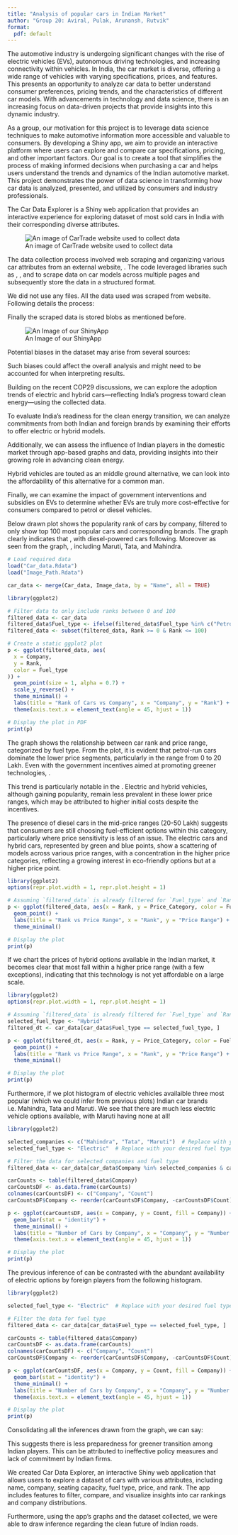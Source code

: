 ---
title: "Analysis of popular cars in Indian Market"
author: "Group 20: Aviral, Pulak, Arunansh, Rutvik"
format: 
  pdf: default
---

```{=tex}
\section{1. Introduction}
\subsection{1.1 Introduction to Cars}
```
The automotive industry is undergoing significant changes with the rise of electric vehicles (EVs), autonomous driving technologies, and increasing connectivity within vehicles. In India, the car market is diverse, offering a wide range of vehicles with varying specifications, prices, and features. This presents an opportunity to analyze car data to better understand consumer preferences, pricing trends, and the characteristics of different car models. With advancements in technology and data science, there is an increasing focus on data-driven projects that provide insights into this dynamic industry.

\subsection{1.2 Motivation}

As a group, our motivation for this project is to leverage data science techniques to make automotive information more accessible and valuable to consumers. By developing a Shiny app, we aim to provide an interactive platform where users can explore and compare car specifications, pricing, and other important factors. Our goal is to create a tool that simplifies the process of making informed decisions when purchasing a car and helps users understand the trends and dynamics of the Indian automotive market. This project demonstrates the power of data science in transforming how car data is analyzed, presented, and utilized by consumers and industry professionals.

The Car Data Explorer is a Shiny web application that provides an interactive experience for exploring dataset of most sold cars in India with their corresponding diverse attributes.

\section{2. Data Used}

![An image of CarTrade website used to collect data](Website.png)

The data collection process involved web scraping and organizing various car attributes from an external website, \href{https://www.cartrade.com/new-cars/best-cars-in-india/}{\textbf{CarTrade}}. The code leveraged libraries such as \texttt{rvest}, \texttt{tidyverse}, and \texttt{httr} to scrape data on car models across multiple pages and subsequently store the data in a structured format.

```{=tex}
\begin{itemize}
    \item \textbf{Car\_data.Rdata}: Contains \textit{239 obs. of 10 variables} which include details like
\begin{itemize}
  \item[*] \textbf{Rank}: The rank of the car based on popularity or other criteria (numeric).
  \item[*] \textbf{Name}: The name of the car model.
  \item[*] \textbf{Company}: The car manufacturer or company that produces the car.
  \item[*] \textbf{Seating\_capacity}: The number of seats available in the car.
  \item[*] \textbf{Fuel\_type}: The type of fuel the car uses, such as Electric, Petrol, Diesel, etc.
  \item[*] \textbf{Price}: The price range of the car in terms of currency (e.g., ₹13.50–15.50 Lakh).
  \item[*] \textbf{No\_of\_Colours}: The number of different colors the car is available in.
  \item[*] \textbf{No\_of\_Variants}: The number of different variants or configurations available for the car.
  \item[*] \textbf{Cleaned\_Price}: The cleaned price of the car (likely numerical, without the range or special characters).
  \item[*] \textbf{Price\_Category}: The price category into which the car falls, such as "10-20 Lakh."
\end{itemize}
    \item \textbf{Image\_Path.Rdata}: Contains the paths to saved car images
    \item \textbf{Colour\_Data.Rdata}: Contains color options for each car
    \item \textbf{Variants\_Data.Rdata}: Contains variants available for each car
    \item \textbf{Images Folder}: Contains Images of each car whose path has been saved \textit{Image\_Path.Rdata}
\end{itemize}
```
\section{3. Obtaining the Data}

We did not use any \textit{csv} files. All the data used was scraped from \href{https://www.cartrade.com/new-cars/best-cars-in-india/}{CarTrade} website. Following details the process:

```{=tex}
\begin{enumerate}
\item \textbf{Car Links Collection:}
  \begin{itemize}
    \item A loop was used to access a list of car models across multiple pages, generating links to each car’s individual webpage.
    \item Using the \textit{read\_html} function, the code collected URLs for each car’s details page, stored them, and appended the base URL to create complete links.
  \end{itemize}
  
\item \textbf{Scraping Data from Each Car Page:}
    \begin{itemize}
        \item For each car page, the following information was extracted:
        \begin{itemize}
            \item[*] Car Name
            \item[*] Seating Capacity
            \item[*] Fuel Type
            \item[*] Price
            \item[*] Color Options
            \item[*] Variant Options
        \end{itemize}
        \item Prices scraped were cleaned to standardize the format, accounting for prices in units like Crores or Lakhs
    \end{itemize}
  
  \item \textbf{Image Extraction:}
  \begin{itemize}
        \item A URL pointing to each car’s image was extracted and saved with a unique filename based on the car name and company.
      \item Images for each car were scraped and saved locally. 
  \end{itemize}
  \item \textbf{Data Cleaning:}
  \begin{itemize}
      \item The price data was standardized to convert units into numerical values. Prices were then categorized into ranges: "0-10 Lakh," "10-20 Lakh," "20-50 Lakh," "50 Lakh - 1 Crore," and "Above 1 Crore".
      \item Any non-standard fuel type (not petrol, diesel, or electric) was categorized as "Hybrid" for consistency
  \end{itemize}
\end{enumerate}
```
Finally the scraped data is stored \textit{.RData} blobs as mentioned before.

\section{4. Features of the App}

![An Image of our ShinyApp](App.png)

```{=tex}
\begin{enumerate}
    \item \textbf{All Cars Data} 
    Allows users to view the entire car dataset with filter options:
    \begin{itemize}
        \item Name: Filter by car name.
        \item Company: Filter by car company.
        \item Fuel Type: Filter by fuel type (Petrol, Diesel, Electric, Hybrid).
        \item Seating Capacity: Filter by seating capacity.
    \end{itemize}
    Displays a car image plot and a data table of filtered results.

    \item \textbf{Compare Two Cars} 
    Provides an interface for side-by-side comparison of two selected cars. Displays:
    \begin{itemize}
        \item Images of both cars.
        \item Comparison table showing attributes such as name, company, seating capacity, fuel type, price, number of colors available, and number of variants.
    \end{itemize}

    \item \textbf{Comparison of Companies} 
    Visualizes car rankings by company and fuel type, with options to filter by:
    \begin{itemize}
        \item Company: Select one or multiple companies to compare.
        \item Fuel Type: Select a fuel type to refine the comparison.
        \item Plots:
    \begin{itemize}
        \item[*] Rank vs. Company: Shows car rankings for selected companies.
        \item[*] Number of Cars by Company: Histogram showing the count of cars per company.
    \end{itemize}
    \end{itemize}
    

    \item \textbf{Comparison of Rank of Cars} 
    \begin{itemize}
        \item Visualizes car rank distributions based on fuel type and seating capacity.
        \item Includes:
        \begin{itemize}
            \item[*] Rank Range Slider: Select a range of ranks to display.
            \item[*] Fuel Type Filter: Choose a fuel type for additional filtering.
        \end{itemize}
        \item Plots:
        \begin{itemize}
            \item[*] Rank vs. Fuel Type: Shows rank distributions across fuel types.
            \item[*] Rank vs. Seating Capacity: Shows rank distributions across seating capacities.
        \end{itemize}
    \end{itemize}
\end{enumerate}
```
\section{5. Possible biases in Data}

Potential biases in the dataset may arise from several sources:

```{=tex}
\begin{itemize}
    \item \textbf{Brand Overrepresentation:} Certain car companies may have more models represented than others, leading to an imbalance in comparisons. This might lead to incorrect generalizations about results drawn about certain brands viz a viz others.
    \item \textbf{Fuel Type Distribution:} If fuel type distribution is not uniform, it could lead to biased insights regarding the popularity or performance of fuel types. 
\end{itemize}
```
Such biases could affect the overall analysis and might need to be accounted for when interpreting results.

\section{6. Potential Insights and Questions}

Building on the recent COP29 discussions, we can explore the adoption trends of electric and hybrid cars—reflecting India's progress toward clean energy—using the collected data.

To evaluate India's readiness for the clean energy transition, we can analyze commitments from both Indian and foreign brands by examining their efforts to offer electric or hybrid models.

Additionally, we can assess the influence of Indian players in the domestic market through app-based graphs and data, providing insights into their growing role in advancing clean energy.

Hybrid vehicles are touted as an middle ground alternative, we can look into the affordability of this alternative for a common man.

Finally, we can examine the impact of government interventions and subsidies on EVs to determine whether EVs are truly more cost-effective for consumers compared to petrol or diesel vehicles.

\section{7. Key Visualizations for Data Insights}

Below drawn plot shows the popularity rank of cars by company, filtered to only show top 100 most popular cars and corresponding brands. The graph clearly indicates that \textbf{petrol-powered cars lead the popular Indian market}, with diesel-powered cars following. Moreover as seen from the graph, \textbf{the top 100 best-selling cars are predominantly from Indian brands}, including Maruti, Tata, and Mahindra.

```{r, echo=FALSE, warning=FALSE}
# Load required data
load("Car_data.Rdata")
load("Image_Path.Rdata")

car_data <- merge(Car_data, Image_data, by = "Name", all = TRUE)

library(ggplot2)

# Filter data to only include ranks between 0 and 100
filtered_data <- car_data
filtered_data$Fuel_type <- ifelse(filtered_data$Fuel_type %in% c("Petrol", "Diesel", "Electric"), filtered_data$Fuel_type, "Hybrid")
filtered_data <- subset(filtered_data, Rank >= 0 & Rank <= 100)

# Create a static ggplot2 plot
p <- ggplot(filtered_data, aes(
  x = Company, 
  y = Rank, 
  color = Fuel_type
)) +
  geom_point(size = 1, alpha = 0.7) +
  scale_y_reverse() +
  theme_minimal() +
  labs(title = "Rank of Cars vs Company", x = "Company", y = "Rank") +
  theme(axis.text.x = element_text(angle = 45, hjust = 1))

# Display the plot in PDF
print(p)
```

The graph shows the relationship between car rank and price range, categorized by fuel type. From the plot, it is evident that petrol-run cars dominate the lower price segments, particularly in the range from 0 to 20 Lakh. Even with the government incentives aimed at promoting greener technologies, \textbf{petrol-powered cars still represent the majority of the more affordable options}.

This trend is particularly notable in the \textbf{"0-10 Lakh" price range, where petrol cars outnumber other fuel types by a significant margin}. Electric and hybrid vehicles, although gaining popularity, remain less prevalent in these lower price ranges, which may be attributed to higher initial costs despite the incentives.

The presence of diesel cars in the mid-price ranges (20-50 Lakh) suggests that consumers are still choosing fuel-efficient options within this category, particularly where price sensitivity is less of an issue. The electric cars and hybrid cars, represented by green and blue points, show a scattering of models across various price ranges, with a concentration in the higher price categories, reflecting a growing interest in eco-friendly options but at a higher price point.

```{r, echo=FALSE, warning=FALSE}
library(ggplot2)
options(repr.plot.width = 1, repr.plot.height = 1)

# Assuming `filtered_data` is already filtered for `Fuel_type` and `Rank` as needed
p <- ggplot(filtered_data, aes(x = Rank, y = Price_Category, color = Fuel_type)) +
  geom_point() +
  labs(title = "Rank vs Price Range", x = "Rank", y = "Price Range") +
  theme_minimal()

# Display the plot
print(p)
```

If we chart the prices of hybrid options available in the Indian market, it becomes clear that most fall within a higher price range (with a few exceptions), indicating that this technology is not yet affordable on a large scale.

```{r, echo=FALSE, warning=FALSE}
library(ggplot2)
options(repr.plot.width = 1, repr.plot.height = 1)

# Assuming `filtered_data` is already filtered for `Fuel_type` and `Rank` as needed
selected_fuel_type <- "Hybrid"
filtered_dt <- car_data[car_data$Fuel_type == selected_fuel_type, ]

p <- ggplot(filtered_dt, aes(x = Rank, y = Price_Category, color = Fuel_type)) +
  geom_point() +
  labs(title = "Rank vs Price Range", x = "Rank", y = "Price Range") +
  theme_minimal()

# Display the plot
print(p)
```

Furthermore, if we plot histogram of electric vehicles availaible three most popular (which we could infer from previous plots) Indian car brands i.e. Mahindra, Tata and Maruti. We see that there are much less electric vehicle options available, with Maruti having none at all!

```{r, echo=FALSE, warning=FALSE}
library(ggplot2)

selected_companies <- c("Mahindra", "Tata", "Maruti")  # Replace with your selected companies
selected_fuel_type <- "Electric"  # Replace with your desired fuel type

# Filter the data for selected companies and fuel type
filtered_data <- car_data[car_data$Company %in% selected_companies & car_data$Fuel_type == selected_fuel_type, ]

carCounts <- table(filtered_data$Company)
carCountsDF <- as.data.frame(carCounts)
colnames(carCountsDF) <- c("Company", "Count")
carCountsDF$Company <- reorder(carCountsDF$Company, -carCountsDF$Count)

p <- ggplot(carCountsDF, aes(x = Company, y = Count, fill = Company)) +
  geom_bar(stat = "identity") +
  theme_minimal() +
  labs(title = "Number of Cars by Company", x = "Company", y = "Number of Cars") +
  theme(axis.text.x = element_text(angle = 45, hjust = 1))

# Display the plot
print(p)

```

The previous inference of \textbf{Indian brands having smaller selection of electric cars} can be contrasted with the abundant availability of electric options by foreign players from the following histogram.

```{r, echo=FALSE, warning=FALSE, fig.height=3.8, fig.width=8}
library(ggplot2)

selected_fuel_type <- "Electric"  # Replace with your desired fuel type

# Filter the data for fuel type
filtered_data <- car_data[car_data$Fuel_type == selected_fuel_type, ]

carCounts <- table(filtered_data$Company)
carCountsDF <- as.data.frame(carCounts)
colnames(carCountsDF) <- c("Company", "Count")
carCountsDF$Company <- reorder(carCountsDF$Company, -carCountsDF$Count)

p <- ggplot(carCountsDF, aes(x = Company, y = Count, fill = Company)) +
  geom_bar(stat = "identity") +
  theme_minimal() +
  labs(title = "Number of Cars by Company", x = "Company", y = "Number of Cars") +
  theme(axis.text.x = element_text(angle = 45, hjust = 1))

# Display the plot
print(p)

```

Consolidating all the inferences drawn from the graph, we can say:

```{=tex}
\begin{enumerate}
\item Petrol-powered cars lead the popular Indian market, and constitute the majority of the cheaper options even after govt. incentives.
\item Indian brands having smaller selection of electric cars
\end{enumerate}
```
This suggests there is less preparedness for greener transition among Indian players. This can be attributed to ineffective policy measures and lack of commitment by Indian firms.

\section{8. Final Conclusions}

We created Car Data Explorer, an interactive Shiny web application that allows users to explore a dataset of cars with various attributes, including name, company, seating capacity, fuel type, price, and rank. The app includes features to filter, compare, and visualize insights into car rankings and company distributions.

Furthermore, using the app's graphs and the dataset collected, we were able to draw inference regarding the clean future of Indian roads.

```{=tex}
\section{References}
\begin{itemize}
\item \href{https://www.cartrade.com/api/filterpage/models?}{CarTrade}
 website
\item \href{https://ggplot2.tidyverse.org/articles/ggplot2.html}{ggplot2} documentation
\item \href{https://docs.posit.co/shinyapps.io/guide/index.html}{ShinyApp} documentation
\end{itemize}
```
